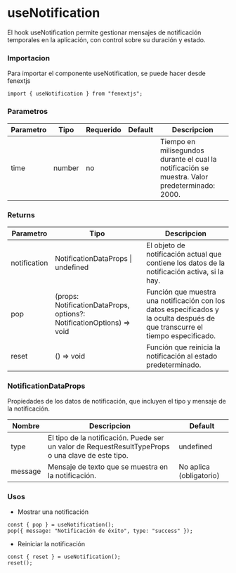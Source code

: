 # useNotification

El hook useNotification permite gestionar mensajes de notificación temporales en la aplicación, con control sobre su duración y estado.

### Importacion

Para importar el componente useNotification, se puede hacer desde fenextjs

```tsx copy
import { useNotification } from "fenextjs";
```

### Parametros

| Parametro | Tipo | Requerido | Default | Descripcion |
| --------- | ---- | --------- | ------- | ----------- |
| time | number | no |  | Tiempo en milisegundos durante el cual la notificación se muestra. Valor predeterminado: 2000. |
### Returns

| Parametro | Tipo | Descripcion |
| --------- | ---- | ----------- |
| notification | NotificationDataProps \| undefined  | El objeto de notificación actual que contiene los datos de la notificación activa, si la hay. |
| pop | (props: NotificationDataProps, options?: NotificationOptions) =\> void  | Función que muestra una notificación con los datos especificados y la oculta después de que transcurre el tiempo especificado. |
| reset | () =\> void  | Función que reinicia la notificación al estado predeterminado. |

### NotificationDataProps

Propiedades de los datos de notificación, que incluyen el tipo y mensaje de la notificación.

| Nombre | Descripcion | Default |
| --- | --- | --- |
| type | El tipo de la notificación. Puede ser un valor de RequestResultTypeProps o una clave de este tipo. | undefined |
| message | Mensaje de texto que se muestra en la notificación. | No aplica (obligatorio) |
### Usos

- Mostrar una notificación

```tsx copy
const { pop } = useNotification();
pop({ message: "Notificación de éxito", type: "success" });
```

- Reiniciar la notificación

```tsx copy
const { reset } = useNotification();
reset();
```

